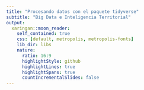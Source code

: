 ```yaml
---
title: "Procesando datos con el paquete tidyverse"
subtitle: "Big Data e Inteligencia Territorial"
output:
  xaringan::moon_reader:
    self_contained: true
    css: [default, metropolis, metropolis-fonts]
    lib_dir: libs
    nature:
      ratio: 16:9
      highlightStyle: github
      highlightLines: true
      highlightSpans: true
      countIncrementalSlides: false
---
```



<style type="text/css">

.remark-slide-content {
    font-size: 25px;
    padding: 1em 1em 1em 1em;
}

```css

.remark-code{
  line-height: 1.5; font-size: 80%
}

@media print {
  .has-continuation {
    display: block;
  }
}
```


```r
##~~~~~~~~~~~~~~~~~~~~~~~~~~~~~~~~~~~~~~~~~~~~~~~~~~~~~~~~~~~~~~~~~~~~~~~~~~~~~~
##                                  PIZARRA                                 ----
##~~~~~~~~~~~~~~~~~~~~~~~~~~~~~~~~~~~~~~~~~~~~~~~~~~~~~~~~~~~~~~~~~~~~~~~~~~~~~~
xaringanExtra::use_scribble()
```


```r
##~~~~~~~~~~~~~~~~~~~~~~~~~~~~~~~~~~~~~~~~~~~~~~~~~~~~~~~~~~~~~~~~~~~~~~~~~~~~~~
##                                  cLIPBOARD                               ----
##~~~~~~~~~~~~~~~~~~~~~~~~~~~~~~~~~~~~~~~~~~~~~~~~~~~~~~~~~~~~~~~~~~~~~~~~~~~~~~
htmltools::tagList(
  xaringanExtra::use_clipboard(
    button_text = "<i class=\"fa fa-Copiar código\"></i>",
    success_text = "<i class=\"fa fa-check\" style=\"color: #90BE6D\"></i>",
    error_text = "<i class=\"fa fa-times-circle\" style=\"color: #F94144\"></i>"
  ),
  rmarkdown::html_dependency_font_awesome()
)
```


```r
##~~~~~~~~~~~~~~~~~~~~~~~~~~~~~~~~~~~~~~~~~~~~~~~~~~~~~~~~~~~~~~~~~~~~~~~~~~~~~~
##                          PRESENTACION VS RSTUDIO                         ----
##~~~~~~~~~~~~~~~~~~~~~~~~~~~~~~~~~~~~~~~~~~~~~~~~~~~~~~~~~~~~~~~~~~~~~~~~~~~~~~
xaringanExtra::use_fit_screen()
```


```r
##~~~~~~~~~~~~~~~~~~~~~~~~~~~~~~~~~~~~~~~~~~~~~~~~~~~~~~~~~~~~~~~~~~~~~~~~~~~~~~
##                          ESTILOS EXTRA -RESALTADO-                       ----
##~~~~~~~~~~~~~~~~~~~~~~~~~~~~~~~~~~~~~~~~~~~~~~~~~~~~~~~~~~~~~~~~~~~~~~~~~~~~~~
xaringanExtra::use_extra_styles(
  hover_code_line = TRUE,         #<<
  mute_unhighlighted_code = TRUE  #<<
)
```




```r
##~~~~~~~~~~~~~~~~~~~~~~~~~~~~~~~~~~~~~~~~~~~~~~~~~~~~~~~~~~~~~~~~~~~~~~~~~~~~~~
##                              Cargo librerías                             ----
##~~~~~~~~~~~~~~~~~~~~~~~~~~~~~~~~~~~~~~~~~~~~~~~~~~~~~~~~~~~~~~~~~~~~~~~~~~~~~~
library(flipbookr)
library(tidyverse)
library(xaringanthemer)
library(xaringan)
library(gt)
library(icons)
library(here)
library(gt)

options(scipen = 999)

##~~~~~~~~~~~~~~~~~~~~~~~~~~~~~~~~~~
##  ~ Cargo la base de trabajo  ----
##~~~~~~~~~~~~~~~~~~~~~~~~~~~~~~~~~~

base_inmuebles <- read.csv(here("datos", "inmuebles-estado-nacional.csv")) %>% 
  mutate(str_trim(calle))
```



```r
knitr::include_graphics(here("2_tidyverse", "img", "circuito_del_dato.png"))
```


--


```r
knitr::include_graphics(here("2_tidyverse", "img", "circuito_del_dato_tidy.png"))
```



---
# __Instalación y uso__

* Sólo una vez (por computadora):
```r
install.packages("tidyverse")
```

--

* En cada inicio de sesión de R o Rstudio:

```r
library(tidyverse)
```
 
--

.pull-left[

_No es necesario esto:_

```r
install.packages("dplyr")
install.packages("tidyr")
install.packages("ggplot2")
```
]

.pull-right[

_Ni esto:_

```r
library(dplyr)
library(tidyr)
library(ggplot2)
```
]


---
# Hoja de ruta

### Presentación de los paquetes `dplyr` y `tidyr` 



.pull-left[

## ✔️ dplyr

☑️️ `select()`   ☑️️ `filter()`

☑️️ `mutate()`   ☑️️ `rename()`

☑️️ `arragne()`  ☑️️ `summarise()`

☑️️ `group_by()`

]

.pull-right[

## ✔️ magrittr

☑️ `%>%`


## ✔️ tidyr
    
☑️ `pivot_longer()` ☑️ `pivot_wider()` 

]



---
# Base de trabajo

En el material de la clase se puso a disposición una base de ejercicio. La informaciuón con la que se cuenta es aquella referida a los **Inmuebles Propios del Estado Nacional y Alquilados**, provista por la Dirección Nacional del Registro de Bienes Inmuebles - Agencia de Administración de Bienes del Estado - Jefatura de Gabinete de Ministros. 

> [Descarga de la base de datos](https://datos.gob.ar/dataset/otros-inmuebles-propios-estado-nacional-alquilados)

--

### Con la siguiente sentencia puedo importarla a R:

```r
base_inmuebles <- read_csv(file = "la_ruta_del_archivo/el_nombre_del_archivo.csv",
                           col_names = TRUE)
```

---
class: middle, center, inverse
  
  EL PIPE

```r
knitr::include_graphics(here("2_tidyverse", "img", "pipe.png"))
```

_<p style="color:grey;" align:"center">Una forma de escribir</p>_

---
# magrittr

.pull-left[

### **Sin EL PIPE:**

```r
### Calculo la media
round(prop.table(table(`base_inmuebles$pais`)), digits = 2)
```

]

--

.pull-right[

### **Con EL PIPE**


```r

### Cargo la librería
library(tidyverse)

### Calculo la media
`base_inmuebles$pais` %>% 
  table() %>% 
  prop.table() %>% 
  round(digits = 2)
```

]


---
class: inverse, middle, center


# _PRÁCTICA_


<html>
  <div style='float:left'></div>
  <hr color='#EB811B' size=1px width=1125px>
</html>
 

---
class: inverse, middle

# Práctica


1. Calcular una frecuencia de la variable ***situacion_inmueble*** (función _table()_) en ***r base***

1. Calcular una frecuencia de la variable ***situacion_inmueble*** (función _table()_) con el ***pipe (_%>%_)***

1. En la siguiente sentencia se busca conocer la ***cantidad*** y ***porcentaje*** de inmuebles que hay por provincia (variable *provincia*). Identificar el error y corregir:

```r
base_inmuebles %>% 
  table() %>% 
  prop.table()
```

1. Traduzca la siguiente sentencia al esquema _pipe_:
```r
round(mean(base_inmuebles$superficie_aproximada_m2), digits = 1)
```


---
class: middle, center, inverse
  

```r
knitr::include_graphics(here("2_tidyverse", "img", "logo dplyr.png"))
```

---
# dplyr

## Funciones del paquete dplyr:

<br>

| __Función__   | __Acción__ |
| :---          | ---:   |
| `select()`    | *selecciona o descarta variables*|
| `filter()`    | *selecciona filas*|
| `mutate()`    | *crea / edita variables*|
| `rename()`    | *renombra variables*|
| `group_by()`  | *segmenta en funcion de una variable*|
| `summarize()` | *genera una tabla de resúmen*|

---


class: inverse, middle, center

# __select()__
 
<html>
  <div style='float:left'></div>
  <hr color='#EB811B' size=1px width=1125px>
</html>

_<p style="color:grey;" align:"center">Elije o descarta columnas de una base de datos</p>_
 

---
# select()


### La función tiene el siguiente esquema:

```r
base_de_datos %>% 
  select(variable_1, variable_2, variable_n)
```



---
# select()

### Supongamos que quiero trabajar con las variables que permiten ubicar a cada uno de los inmuebles del Estado alrededor del país y también del mundo.


---
# select() - por nombre de variable


### selecciono las columnas que deseo de la base de datos:

```r
base_inm_seleccion <- `base_inmuebles` %>% 
  select(codigo_del_inmueble, pais, provincia, departamento)
```

```r
base_inm_seleccion <- base_inmuebles %>% 
  select(codigo_del_inmueble, pais, provincia, departamento)
```

--

### Chequeo la operación:

```r
colnames(base_inm_seleccion)
```
 

---
# select() - por posición de la columna


### Supongamos que quiero las columnas __"codigo_del_inmueble"__, __"calle"__ y __"numero"__ 

--

1) Chequeo la posición de las columnas que deseo:

```r
colnames(base_inmuebles)
```



---
# select() - por posición de la columna

2) Aplico la función `select()` en base a la posición de las columnas:


```r
base_inm_seleccion2 <- base_inmuebles %>% 
  select(1, 7, 8)
```

```r
base_inm_seleccion2 <- base_inmuebles %>%
  select(1, 7, 8)
```

--

### chequeo seleccion:

```r
colnames(base_inm_seleccion2)
```


---

```r
base_inmuebles %>% #BREAK
  select(8:10) #BREAK
```

`r chunk_reveal("select_1", widths = c(1.1, 1.9), title = "# Otra forma de selecionar")`

---
class: inverse, middle, center

## Una más!

---


```r
base_inmuebles %>%
  select(superficie_aproximada_m2:latitud)
```

`r chunk_reveal("select_2", widths = c(1.3, 1.7), title = "# Otra forma de selecionar")`

---
class: inverse, middle, center

## Una más!

---


`r chunk_reveal("select_3", widths = c(1.3, 1.7), title = "# Otra forma de selecionar")`

```r
base_inmuebles %>%
  select(starts_with("s"))
```

---
class: inverse, middle, center

## Una más!

---


`r chunk_reveal("select_4", widths = c(1.3, 1.7), title = "# Otra forma de selecionar")`


```r
base_inmuebles %>%
  select(ends_with("o"))
```

---
class: inverse, middle, center

## Una más!

---


`r chunk_reveal("select_5", widths = c(1.3, 1.7), title = "# Otra forma de selecionar")`


```r
base_inmuebles %>%
  select(contains("it"))
```


---
class: inverse, middle, center


# _PRÁCTICA_


<html>
  <div style='float:left'></div>
  <hr color='#EB811B' size=1px width=1125px>
</html>
 

---
class: inverse, middle

## Práctica


1) Crear un objeto en donde importamos la base de inmuebles del Estado (recordar tener en cuenta la extensión del archivo)

2) Crear otro objeto en donde selecciono 3 columnas de interés según sus nombres

3) Crear otro objeto en donde selecciono 3 columnas de interés según su posición


---
class: inverse, middle, center

# filter()

<html>
  <div style='float:left'></div>
  <hr color='#EB811B' size=1px width=1125px>
</html>

_<p style="color:grey;" align:"center">Define los casos (filas) en base a una condición</p>_
 

---
# filter()


### La función tiene el siguiente esquema:

```r
base_de_datos %>% 
  filter(variable_x >= categoria)
```

--


### **Caso:** Supongamos que deseo quedarme sólo con los inmuebles ubicados en Estados Unidos:


---


`r chunk_reveal("filter", widths = c(1.3, 1.7), title = "# filter()")`


```r
base_inmuebles %>% 
  select(codigo_del_inmueble, pais) %>%  #BREAK
  filter(pais == "Estados Unidos")
```


---
# filter()


#### Operadores para filtrar:

<br>

.pull-left[

|Condición |Acción              |
| :---     | :---               |
|          |                    |
| `==`     | *igual*            |
| `%in%`   | *incluye*          |
| `!=`     | *distinto*         |
| `>`      | *mayor que*        |
| `<`      | *menor que*        |
| `>=`     | *mayor o igual que*|
| `<=`     | *menor o igual que*|

]

.pull-right[

| Operador | Descripción |
| :---     | :---               |
|          |                    |
| `&`      | *y* - Cuando se cumplen ambas condiciones   |
| &#124;   | *o* - Cuando se cumple una u otra condición   |


]

---
# filter()

### **Caso:** Quiero quedarme tanto con los inmuebles de la provincia de _Cordoba_ como los de **(o)** la provincia _Buenos aires_, **y** que sean _propios_ (no alquilados):


<br>

- Provincias: Córdoba o Buenos Aires (`provincia == "Cordoba" | provincia == "Buenos Aires")`);

--> Alternativa:

- Provincias: Córdoba o Buenos Aires (`provincia %in% c("Cordoba", "Buenos Aires")`);

--

- Inmuebles propios (`situacion_inmueble  == "Propiedad del ENA"`);


---


```r
base_inmuebles %>% 
  select(pais, 
         provincia, 
         situacion_inmueble) %>% #BREAK
  filter(provincia %in% c("Cordoba","Buenos Aires")) %>% #BREAK
  filter(situacion_inmueble == "Propiedad del ENA") 
```


`r chunk_reveal("filter_1", widths = c(1.3, 1.7), title="#filter")`

---
class: inverse, middle, center

# _PRÁCTICA_

<html>
  <div style='float:left'></div>
  <hr color='#EB811B' size=1px width=1125px>
</html>


---
class: inverse, middle

# Práctica

- Crear un objeto que contenga las variables __codigo_del_inmueble__, __pais__, __superficie__. Filtrar los los inmuebles que se encuentren argentina y cuya superficie sea menor a 100 mts2.


---
class: inverse, middle, center

# _mutate()_

<html>
  <div style='float:left'></div>
  <hr color='#EB811B' size=1px width=1125px>
</html>

_<p style="color:grey;" align:"center">Creoa / edita variables (columnas)</p>_

---
# mutate()

### La función tiene el siguiente esquema:

```r
base_de_datos %>% 
   mutate(var_nueva = var_1 + var_2)
```


### **Caso:** Supongamos que quiero crear la variable `direccion`, uniendo la información de la `calle` y el  `numero`:

<br><br>


---

`r chunk_reveal("mutate_1", widths = c(1.4, 1.6), title="# mutate()")`

```r
base_inmuebles %>%
  select(pais, calle, numero) %>% #BREAK
  filter(pais == "Argentina") %>% #BREAK
  mutate(direccion = paste0(calle, " ", numero))
```


---
# mutate() - case_when()

### Función complementaria: `case_when()`, utilizada para recodificación de variables:

```r
knitr::include_graphics(here("2_tidyverse", "img", "mutate_case.png"))
```


---


```r
base_inmuebles %>%
  select(pais, situacion_inmueble) %>% #BREAK
  mutate(sit_inmb_2 = case_when(situacion_inmueble == "Propiedad del ENA" ~ "Propio",
                                situacion_inmueble == "Alquilado" ~ "Alquilado"))
```

`r chunk_reveal("mutate_2", widths = c(1.4, 1.6), title = "# Recodificando con mutate() y case_when()")`


---
# mutate()


## Caso: _Quiero crear una variable superficie en rangos de mts2:_

--

Breve chequeo de la distribución de la variable numérica:

```r
summary(base_inmuebles$superficie_aproximada_m2)
```

---


```r
base_inmuebles %>%
  select(pais, superficie_aproximada_m2) %>% #BREAK
  mutate(sup_rango = case_when(superficie_aproximada_m2 %in% c(0:200)   ~ "0 a 400",
                               superficie_aproximada_m2 %in% c(201:400) ~ "401 a 800",
                               superficie_aproximada_m2 %in% c(401:600) ~ "801 a 1200",
                               superficie_aproximada_m2 %in% c(601:800) ~ "1201 a 1400",
                               superficie_aproximada_m2 > 800           ~ "Mayor a 1400"))
```

`r chunk_reveal("mutate_3", widths = c(1.4, 1.6), title = "# Recodificando con mutate() y case_when()")`

---

```r
base_inmuebles %>%
  select(pais, superficie_aproximada_m2) %>% #BREAK
  mutate(superficie_aproximada_m2 = round(superficie_aproximada_m2, digits = 0)) %>% #BREAK
  mutate(sup_rango = case_when(superficie_aproximada_m2 %in% c(0:200)   ~ "0 a 400",
                               superficie_aproximada_m2 %in% c(201:400) ~ "401 a 800",
                               superficie_aproximada_m2 %in% c(401:600) ~ "801 a 1200",
                               superficie_aproximada_m2 %in% c(601:800) ~ "1201 a 1400",
                               superficie_aproximada_m2 > 800           ~ "Mayor a 1400"))
```

`r chunk_reveal("mutate_4", widths = c(1.4, 1.6), title = "# Recodificando con mutate() y case_when()")`

---
class: inverse, middle, center

# _PRÁCTICA_

<html>
  <div style='float:left'></div>
  <hr color='#EB811B' size=1px width=1125px>
</html>

---
class: inverse


# Práctica

- Recodificar la variable __provincia__, para que los valores _Ciudad Autónoma de Buenos Aires_ pasen a ser _CABA_.

- Crear una nueva variable con la __superficie en mts2__ redondeada a _1 dígito_



---
class: inverse, middle, center

# _summarise()_

<html>
  <div style='float:left'></div>
  <hr color='#EB811B' size=1px width=1125px>
</html>

_<p style="color:grey;" align:"center">Resume la información en una nueva tabla</p>_

---
# summarise()

<br><br>
<br><br>

```r
base_de_datos %>% 
        summarise(var1_resumen = sum(var1),
                  var2_media   = mean(var2),
                  var2_desvio  = sd(var2),
                  var2_cv      = var2_desvio / var2_media * 100)
```

---


```r
base_inmuebles %>%
  select(codigo_del_inmueble, superficie_aproximada_m2) %>% #BREAK
  summarise(min = min(superficie_aproximada_m2, na.rm = TRUE),
            max = max(superficie_aproximada_m2, na.rm = TRUE),
            media = mean(superficie_aproximada_m2, na.rm = TRUE),
            mediana = median(superficie_aproximada_m2, na.rm = TRUE),
            desvio = sd(superficie_aproximada_m2, na.rm = TRUE),
            cv = desvio / media * 100)
```

`r chunk_reveal("summarise_1", widths = c(1.3, 1.7), title = "# _summarise()_")`

---
class: inverse, middle, center

# _group_by()_

<html>
  <div style='float:left'></div>
  <hr color='#EB811B' size=1px width=1125px>
</html>

_<p style="color:grey;" align:"center">Aplica una operación sobre la población de forma segmentada</p>_

---
# group_by()

<br><br>
<br><br>

```r
base_de_datos %>% 
        group_by(variable_de_corte) #<<
```

---


```r
base_inmuebles %>%
  select(codigo_del_inmueble, situacion_inmueble, superficie_aproximada_m2) %>% #BREAK
  group_by(situacion_inmueble) %>% 
  summarise(min = min(superficie_aproximada_m2, na.rm = TRUE),
            max = max(superficie_aproximada_m2, na.rm = TRUE),
            media = mean(superficie_aproximada_m2, na.rm = TRUE),
            mediana = median(superficie_aproximada_m2, na.rm = TRUE),
            desvio = sd(superficie_aproximada_m2, na.rm = TRUE),
            cv = desvio / media * 100)
```

`r chunk_reveal("group_by_1", widths = c(1.3, 1.7), title = "# _group_by()_")`

---
# summarise()

## **Caso:** Queremos conocer la cantidad de inmuebles por provincia y la superficie media, según si el inmueble es propio o alquilado. Al mismo tiempo, queremos eliminar casos outliers, que puedan estar distorcionando los resultados de los promedios.

---


```r
base_inmuebles %>% 
  select(pais, provincia, situacion_inmueble, superficie_aproximada_m2) %>% #BREAK
  filter(pais == "Argentina") %>% 
  filter(superficie_aproximada_m2 < 10000) %>% #BREAK
  mutate(provincia = case_when(provincia == "Ciudad Autonoma de Buenos Aires" ~ "CABA",
                               TRUE ~ provincia),
         situacion_inmueble = case_when(situacion_inmueble == "Propiedad del ENA" ~ "Propio",
                                        situacion_inmueble == "Alquilado" ~ situacion_inmueble)) %>% #BREAK
  group_by(provincia, situacion_inmueble) %>% 
  summarise(cantidad = n(),
            media_sup_mts2 = mean(superficie_aproximada_m2, na.rm = TRUE)) %>% #BREAK
  arrange(-cantidad) #BREAK
```

`r chunk_reveal("group_by_2", widths = c(1.4, 1.6), title = "# _group_by()_")`

---
class: middle, center, inverse
  
```r
knitr::include_graphics(here("2_tidyverse", "img", "logo tidyr.png"))
```

---
# Funciones del paquete tidyr:

<br><br>
<br><br>

| __Función__      | __Acción__ |
| :---             | ---:       |
| `pivot_longer()` | *Transforma en filas varias columnas*|
| `pivot_wider()`  | *transforma en columnas varias filas*|


---
# estructura de datos

<br>

.pull-left[

```r
knitr::include_graphics(here("2_tidyverse", "img", "dato_ancho.png"))
```

]

.pull-right[

```r
knitr::include_graphics(here("2_tidyverse", "img", "dato_largo.png"))
```

]


---
class: inverse, middle, center

# _pivot_longer()_

<html>
  <div style='float:left'></div>
  <hr color='#EB811B' size=1px width=1125px>
</html>

_<p style="color:grey;" align:"center">Reestructura la base, apilando varias columnas en una. De ancho a largo</p>_

---


```r
base_inmuebles %>%
  select(codigo_del_inmueble, situacion_inmueble, superficie_aproximada_m2) %>% #BREAK
  group_by(situacion_inmueble) %>% 
  summarise(min = min(superficie_aproximada_m2, na.rm = TRUE),
            max = max(superficie_aproximada_m2, na.rm = TRUE),
            media = mean(superficie_aproximada_m2, na.rm = TRUE),
            mediana = median(superficie_aproximada_m2, na.rm = TRUE),
            desvio = sd(superficie_aproximada_m2, na.rm = TRUE),
            cv = desvio / media * 100) %>% 
  select(situacion_inmueble, media, mediana, desvio) %>% #BREAK
  pivot_longer(cols = c(media, mediana, desvio), #<<
               names_to = "variable",
               values_to = "valor")
```

`r chunk_reveal("pivot_longer_1", widths = c(1.3, 1.7), title = "# _pivot_longer()_")`

---
class: inverse, middle, center

# _pivot_wider()_

<html>
  <div style='float:left'></div>
  <hr color='#EB811B' size=1px width=1125px>
</html>
 
_<p style="color:grey;" align:"center">Reestructura la base, encolumnando varias filas de una variable. De largo a ancho</p>_

---

```r
base_largo <- base_inmuebles %>%
  select(codigo_del_inmueble, situacion_inmueble, superficie_aproximada_m2) %>% #BREAK
  group_by(situacion_inmueble) %>% 
  summarise(min = min(superficie_aproximada_m2, na.rm = TRUE),
            max = max(superficie_aproximada_m2, na.rm = TRUE),
            media = mean(superficie_aproximada_m2, na.rm = TRUE),
            mediana = median(superficie_aproximada_m2, na.rm = TRUE),
            desvio = sd(superficie_aproximada_m2, na.rm = TRUE),
            cv = desvio / media * 100) %>% 
  select(situacion_inmueble, media, mediana, desvio) %>% #BREAK
  pivot_longer(cols = c(media, mediana, desvio), #<<
               names_to = "variable",
               values_to = "valor")
```

```r
base_largo %>%
  pivot_wider(names_from = "variable", #<<
              values_from = "valor")
```

`r chunk_reveal("pivot_wider_1", widths = c(1.3, 1.7), title = "# _pivot_wider()_")`

